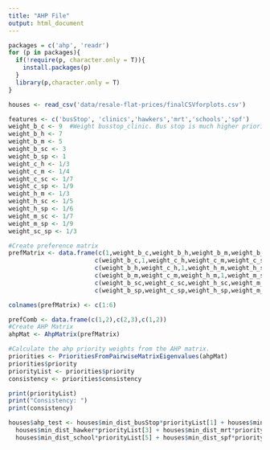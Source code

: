```yaml
---
title: "AHP File"
output: html_document
---
```

```r
packages = c('ahp', 'readr')
for (p in packages){ 
  if(!require(p, character.only = T)){
    install.packages(p) 
  }
  library(p,character.only = T) 
}
```

```r
houses <- read_csv('data/resale-flat-prices/finalCSVforplots.csv')
```

```r
features <- c('busStop', 'clinics','hawkers','mrt','schools','spf')
weight_b_c <- 9  #Weight busstop_clinic. Bus stop is much higher priority than clinic
weight_b_h <- 7
weight_b_m <- 5
weight_b_sc <- 3
weight_b_sp <- 1
weight_c_h <- 1/3
weight_c_m <- 1/4
weight_c_sc <- 1/7
weight_c_sp <- 1/9
weight_h_m <- 1/3
weight_h_sc <- 1/5
weight_h_sp <- 1/6
weight_m_sc <- 1/7
weight_m_sp <- 1/9
weight_sc_sp <- 1/3

#Create preference matrix
prefMatrix <- data.frame(c(1,weight_b_c,weight_b_h,weight_b_m,weight_b_sc,weight_b_sp),
                        c(weight_b_c,1,weight_c_h,weight_c_m,weight_c_sc,weight_c_sp),
                        c(weight_b_h,weight_c_h,1,weight_h_m,weight_h_sc,weight_h_sp),
                        c(weight_b_m,weight_c_m,weight_h_m,1,weight_m_sc,weight_m_sp),
                        c(weight_b_sc,weight_c_sc,weight_h_sc,weight_m_sc,1,weight_sc_sp),
                        c(weight_b_sp,weight_c_sp,weight_h_sp,weight_m_sp,weight_sc_sp,1))

colnames(prefMatrix) <- c(1:6)

prefComb <- data.frame(c(1,2),c(2,3),c(1,2))
#Create AHP Matrix
ahpMat <- AhpMatrix(prefMatrix)

#Calculate the ahp priority weights from the AHP matrix.
priorities <- PrioritiesFromPairwiseMatrixEigenvalues(ahpMat)
priorities$priority
priorityList <- priorities$priority
consistency <- priorities$consistency

print(priorityList)
print("Consistency: ")
print(consistency)
```

```r
houses$ahp_test <- houses$min_dist_busStop*priorityList[1] + houses$min_dist_clinic*priorityList[2] +
  houses$min_dist_hawker*priorityList[3] + houses$min_dist_mrt*priorityList[4] +
  houses$min_dist_school*priorityList[5] + houses$min_dist_spf*priorityList[6]
```